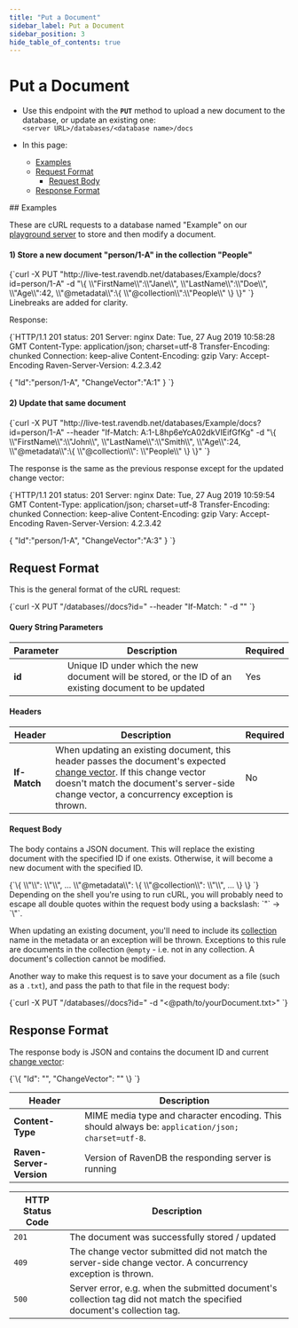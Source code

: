 ```yaml
---
title: "Put a Document"
sidebar_label: Put a Document
sidebar_position: 3
hide_table_of_contents: true
---
```



# Put a Document
<Admonition type="note" title="Note">  

* Use this endpoint with the **`PUT`** method to upload a new document to the database, or update an existing one:  
`<server URL>/databases/<database name>/docs`  

* In this page:  
  * [Examples](../../../client-api/rest-api/document-commands/put-documents.mdx#examples)  
  * [Request Format](../../../client-api/rest-api/document-commands/put-documents.mdx#request-format)  
      * [Request Body](../../../client-api/rest-api/document-commands/put-documents.mdx#request-body)  
  * [Response Format](../../../client-api/rest-api/document-commands/put-documents.mdx#response-format)  

</Admonition>  
## Examples

These are cURL requests to a database named "Example" on our [playground server](http://live-test.ravendb.net) to store and 
then modify a document.  

#### 1) Store a new document "person/1-A" in the collection "People"  

<TabItem value="bash" label="bash">
<CodeBlock language="bash">
{`curl -X PUT "http://live-test.ravendb.net/databases/Example/docs?id=person/1-A"
-d "\{ 
    \\"FirstName\\":\\"Jane\\", 
    \\"LastName\\":\\"Doe\\",
    \\"Age\\":42,
    \\"@metadata\\":\{
        \\"@collection\\":\\"People\\"
    \}
\}"
`}
</CodeBlock>
</TabItem>
Linebreaks are added for clarity.  

Response:  

<TabItem value="http" label="http">
<CodeBlock language="http">
{`HTTP/1.1 201
status: 201
Server: nginx
Date: Tue, 27 Aug 2019 10:58:28 GMT
Content-Type: application/json; charset=utf-8
Transfer-Encoding: chunked
Connection: keep-alive
Content-Encoding: gzip
Vary: Accept-Encoding
Raven-Server-Version: 4.2.3.42

\{
    "Id":"person/1-A",
    "ChangeVector":"A:1"
\}
`}
</CodeBlock>
</TabItem>

#### 2) Update that same document  

<TabItem value="bash" label="bash">
<CodeBlock language="bash">
{`curl -X PUT "http://live-test.ravendb.net/databases/Example/docs?id=person/1-A"
--header "If-Match: A:1-L8hp6eYcA02dkVIEifGfKg"
-d "\{ 
    \\"FirstName\\":\\"John\\", 
    \\"LastName\\":\\"Smith\\",
    \\"Age\\":24,
    \\"@metadata\\":\{
        \\"@collection\\": \\"People\\"
    \}
\}"
`}
</CodeBlock>
</TabItem>

The response is the same as the previous response except for the updated change vector:  

<TabItem value="http" label="http">
<CodeBlock language="http">
{`HTTP/1.1 201
status: 201
Server: nginx
Date: Tue, 27 Aug 2019 10:59:54 GMT
Content-Type: application/json; charset=utf-8
Transfer-Encoding: chunked
Connection: keep-alive
Content-Encoding: gzip
Vary: Accept-Encoding
Raven-Server-Version: 4.2.3.42

\{
    "Id":"person/1-A",
    "ChangeVector":"A:3"
\}
`}
</CodeBlock>
</TabItem>



## Request Format

This is the general format of the cURL request:  

<TabItem value="bash" label="bash">
<CodeBlock language="bash">
{`curl -X PUT "<server URL>/databases/<database name>/docs?id=<document ID>"
--header "If-Match: <expected change vector>"
-d "<JSON document>"
`}
</CodeBlock>
</TabItem>

#### Query String Parameters

| Parameter | Description | Required |
| - | - | - |
| **id** | Unique ID under which the new document will be stored, or the ID of an existing document to be updated | Yes |

#### Headers

| Header | Description | Required |
| - | - | - |
| **If-Match** | When updating an existing document, this header passes the document's expected [change vector](../../../server/clustering/replication/change-vector.mdx). If this change vector doesn't match the document's server-side change vector, a concurrency exception is thrown. | No |

#### Request Body

The body contains a JSON document. This will replace the existing document with the specified ID if one exists. Otherwise, 
it will become a new document with the specified ID.  

<TabItem value="powershell" label="powershell">
<CodeBlock language="powershell">
{`\{
    \\"<field>\\": \\"<value>\\",
    ...
    \\"@metadata\\": \{
        \\"@collection\\": \\"<collection name>\\",
        ...
    \}
\}
`}
</CodeBlock>
</TabItem>
Depending on the shell you're using to run cURL, you will probably need to escape all double quotes within the request body 
using a backslash: `"` -&gt; `\"`.  

When updating an existing document, you'll need to include its [collection](../../../client-api/faq/what-is-a-collection.mdx) 
name in the metadata or an exception will be thrown. Exceptions to this rule are documents in the collection `@empty` - 
i.e. not in any collection. A document's collection cannot be modified.  

Another way to make this request is to save your document as a file (such as a `.txt`), and pass the path to that file in 
the request body:  

<TabItem value="batch" label="batch">
<CodeBlock language="batch">
{`curl -X PUT "<server URL>/databases/<database name>/docs?id=<document ID>"
-d "<@path/to/yourDocument.txt>"
`}
</CodeBlock>
</TabItem>



## Response Format

The response body is JSON and contains the document ID and current [change vector](../../../server/clustering/replication/change-vector.mdx):

<TabItem value="javascript" label="javascript">
<CodeBlock language="javascript">
{`\{
    "Id": "<document ID>",
    "ChangeVector": "<current change vector>"
\}
`}
</CodeBlock>
</TabItem>

| Header | Description |
| - | - |
| **Content-Type** | MIME media type and character encoding. This should always be: `application/json; charset=utf-8`. |
| **Raven-Server-Version** | Version of RavenDB the responding server is running |

| HTTP Status Code | Description |
| - | - |
| `201` | The document was successfully stored / updated |
| `409` | The change vector submitted did not match the server-side change vector. A concurrency exception is thrown. |
| `500` | Server error, e.g. when the submitted document's collection tag did not match the specified document's collection tag. |



